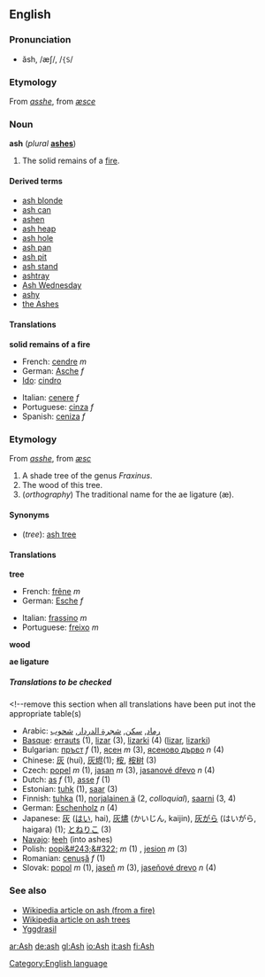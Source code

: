 {{See|Ash}}
==English==
[[Category:English language]]

===Pronunciation===
*ăsh, /æʃ/, /<tt>{S</tt>/

===Etymology===
From {{enm}} ''[[asshe]]'', from {{ang}} ''[[æsce]]''

===Noun===
'''ash''' (''plural'' '''[[ashes]]''')
#The solid remains of a [[fire]].

====Derived terms====
*[[ash blonde]]
*[[ash can]]
*[[ashen]]<!--belongs on the page for "ashen": Polish-popiół-->
*[[ash heap]]
*[[ash hole]]
*[[ash pan]]
*[[ash pit]]
*[[ash stand]]
*[[ashtray]]
*[[Ash Wednesday]]
*[[ashy]]
*[[the Ashes]]<!--in cricket-->

====Translations====

'''solid remains of a fire'''
{{top}}
*French: [[cendre]] ''m''
*German: [[Asche]] ''f''
*[[Ido]]: [[cindro]]
{{mid}}
*Italian: [[cenere]] ''f''
*Portuguese: [[cinza]] ''f''
*Spanish: [[ceniza]] ''f''
{{bottom}}

===Etymology===
From {{enm}} ''[[asshe]]'', from {{ang}} ''[[æsc]]''

#A shade tree of the genus ''Fraxinus''.
#The wood of this tree.
#(''orthography'') The traditional name for the ae ligature (æ).

====Synonyms====
*(''tree''): [[ash tree]]

====Translations====

'''tree'''
{{top}}
*French: [[frêne]] ''m''
*German: [[Esche]] ''f''
{{mid}}
*Italian: [[frassino]] ''m''
*Portuguese: [[freixo]] ''m''
{{bottom}}

'''wood'''
{{top}}
{{mid}}
{{bottom}}

'''ae ligature'''
{{top}}
{{mid}}
{{bottom}}

=====Translations to be checked=====
<!--remove this section when all translations have been put inot the appropriate table(s)
{{checktrans}}

*Arabic: [[رماد]], [[سكن]], [[شجرة الدردار]], [[شحوب]]
*[[Basque]]: [[errauts]] (1), [[lizar]] (3), [[lizarki]] (4) ([http://eu.wiktionary.org/wiki/lizar lizar], [http://eu.wiktionary.org/wiki/lizarki lizarki])
*Bulgarian: [[пръст]] ''f'' (1), [[ясен]] ''m'' (3), [[ясеново дърво]] ''n'' (4)
*Chinese: [[灰]] (huí), [[灰烬]](1); [[桉]], [[桉树]] (3)
*Czech: [[popel]]  ''m''  (1),  [[jasan]]  ''m'' (3),  [[jasanové dřevo]]  ''n'' (4)
*Dutch: [[as#Dutch|as]] ''f'' (1), [[asse#Dutch|asse]] ''f'' (1)
*Estonian: [[tuhk]] (1), [[saar#Estonian|saar]] (3)
*Finnish: [[tuhka]] (1), [[norjalainen ä]] (2, ''colloquial''), [[saarni]] (3, 4)
*German: [[Eschenholz]] ''n'' (4)
*Japanese: [[灰]] ([[はい]], hai), [[灰燼]] (かいじん, kaijin), [[灰がら]] (はいがら, haigara) (1); [[とねりこ]] (3)
*[[Navajo]]: [[łeeh]] (into ashes)
*Polish: [[popi&#243;&#322;]] ''m'' (1) , [[jesion]] ''m'' (3)
*Romanian: [[cenuşă]] ''f'' (1)
*Slovak: [[popol]]  ''m'' (1),  [[jaseň]]  ''m'' (3),   [[jaseňové drevo]]  ''n'' (4)

===See also===
*[[w:ash|Wikipedia article on ash (from a fire)]]
*[[w:ash tree|Wikipedia article on ash trees]]
*[[Yggdrasil]]

[[ar:Ash]]
[[de:ash]]
[[gl:Ash]]
[[io:Ash]]
[[it:ash]]
[[fi:Ash]]